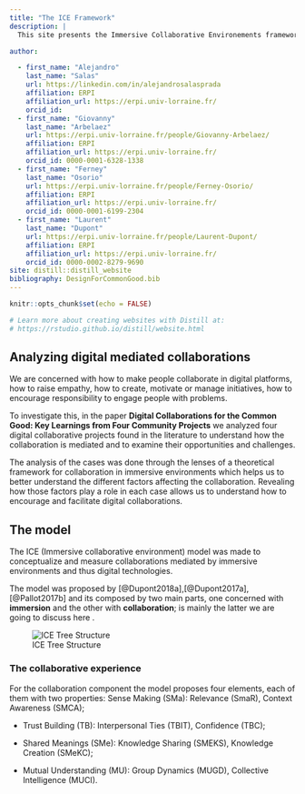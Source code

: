 ```yaml
---
title: "The ICE Framework"
description: |
  This site presents the Immersive Collaborative Environements framework developped by [@Pallot2017b] and [@Dupont2018a] that can be used in investigations of Immersive and Collaborative performances.

author: 

  - first_name: "Alejandro"
    last_name: "Salas"
    url: https://linkedin.com/in/alejandrosalasprada
    affiliation: ERPI
    affiliation_url: https://erpi.univ-lorraine.fr/
    orcid_id: 
  - first_name: "Giovanny"
    last_name: "Arbelaez"
    url: https://erpi.univ-lorraine.fr/people/Giovanny-Arbelaez/
    affiliation: ERPI
    affiliation_url: https://erpi.univ-lorraine.fr/
    orcid_id: 0000-0001-6328-1338
  - first_name: "Ferney"
    last_name: "Osorio"
    url: https://erpi.univ-lorraine.fr/people/Ferney-Osorio/
    affiliation: ERPI
    affiliation_url: https://erpi.univ-lorraine.fr/
    orcid_id: 0000-0001-6199-2304
  - first_name: "Laurent"
    last_name: "Dupont"
    url: https://erpi.univ-lorraine.fr/people/Laurent-Dupont/
    affiliation: ERPI
    affiliation_url: https://erpi.univ-lorraine.fr/
    orcid_id: 0000-0002-8279-9690
site: distill::distill_website
bibliography: DesignForCommonGood.bib
---
```


```r
knitr::opts_chunk$set(echo = FALSE)

# Learn more about creating websites with Distill at:
# https://rstudio.github.io/distill/website.html

```

## Analyzing digital mediated collaborations

We are concerned with how to make people collaborate in digital platforms, how to raise empathy, how to create, motivate or manage initiatives, how to encourage responsibility to engage people with problems.

To investigate this, in the paper **Digital Collaborations for the Common Good: Key Learnings from Four Community Projects** we analyzed four digital collaborative projects found in the literature to understand how the collaboration is mediated and to examine their opportunities and challenges.

The analysis of the cases was done through the lenses of a theoretical framework for collaboration in immersive environments which helps us to better understand the different factors affecting the collaboration. Revealing how those factors play a role in each case allows us to understand how to encourage and facilitate digital collaborations.

## The model

The ICE (Immersive collaborative environment) model was made to conceptualize and measure collaborations mediated by immersive environments and thus digital technologies.

The model was proposed by [@Dupont2018a],[@Dupont2017a],[@Pallot2017b] and its composed by two main parts, one concerned with **immersion** and the other with **collaboration**; is mainly the latter we are going to discuss here .

![ICE Tree Structure](figures/tree-structure.png "ICE Tree Structure")

### The collaborative experience

For the collaboration component the model proposes four elements, each of them with two properties: Sense Making (SMa): Relevance (SmaR), Context Awareness (SMCA);

-   Trust Building (TB): Interpersonal Ties (TBIT), Confidence (TBC);

-   Shared Meanings (SMe): Knowledge Sharing (SMEKS), Knowledge Creation (SMeKC);

-   Mutual Understanding (MU): Group Dynamics (MUGD), Collective Intelligence (MUCI).


